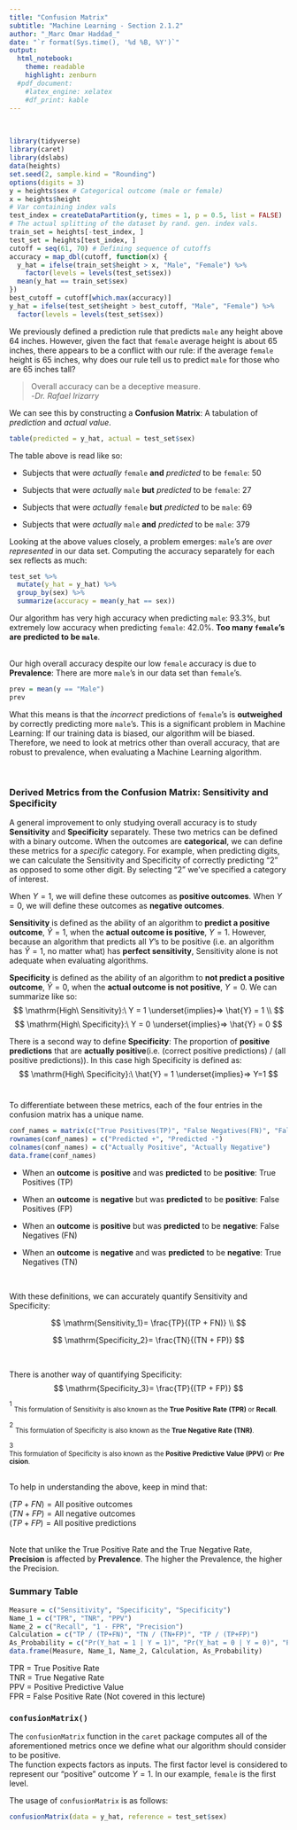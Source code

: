 ```yaml
---
title: "Confusion Matrix"
subtitle: "Machine Learning - Section 2.1.2"
author: "_Marc Omar Haddad_"
date: "`r format(Sys.time(), '%d %B, %Y')`"
output: 
  html_notebook:
    theme: readable
    highlight: zenburn
  #pdf_document:
    #latex_engine: xelatex
    #df_print: kable
---
```

\

```r
library(tidyverse)
library(caret)
library(dslabs)
data(heights)
set.seed(2, sample.kind = "Rounding")
options(digits = 3)
y = heights$sex # Categorical outcome (male or female)
x = heights$height
# Var containing index vals
test_index = createDataPartition(y, times = 1, p = 0.5, list = FALSE)
# The actual splitting of the dataset by rand. gen. index vals.
train_set = heights[-test_index, ]
test_set = heights[test_index, ]
cutoff = seq(61, 70) # Defining sequence of cutoffs
accuracy = map_dbl(cutoff, function(x) {
  y_hat = ifelse(train_set$height > x, "Male", "Female") %>% 
    factor(levels = levels(test_set$sex))
  mean(y_hat == train_set$sex)
})
best_cutoff = cutoff[which.max(accuracy)]
y_hat = ifelse(test_set$height > best_cutoff, "Male", "Female") %>%
  factor(levels = levels(test_set$sex))
```

We previously defined a prediction rule that predicts `male` any height above $64$ inches. However, given the fact that `female` average height is about $65$ inches, there appears to be a conflict with our rule: if the average `female` height is $65$ inches, why does our rule tell us to predict `male` for those who are $65$ inches tall? 

> Overall accuracy can be a deceptive measure.  
-_Dr. Rafael Irizarry_

We can see this by constructing a **Confusion Matrix**: A tabulation of *prediction* and *actual value*.
```r
table(predicted = y_hat, actual = test_set$sex)
```
The table above is read like so:  

* Subjects that were *actually* `female` **and** *predicted* to be `female`: $50$

* Subjects that were *actually* `male` **but** *predicted* to be `female`: $27$

* Subjects that were *actually* `female` **but** *predicted* to be `male`: $69$

* Subjects that were *actually* `male` **and** *predicted* to be `male`: $379$

Looking at the above values closely, a problem emerges: `male`'s are *over represented* in our data set. Computing the accuracy separately for each sex reflects as much:
```r
test_set %>% 
  mutate(y_hat = y_hat) %>% 
  group_by(sex) %>% 
  summarize(accuracy = mean(y_hat == sex))
```

Our algorithm has very high accuracy when predicting `male`: $93.3\%$, but extremely low accuracy when predicting `female`: $42.0\%$. **Too many `female`'s are predicted to be `male`**.  
\

Our high overall accuracy despite our low `female` accuracy is due to **Prevalence**: There are more `male`'s in our data set than `female`'s.
```r
prev = mean(y == "Male")
prev
```

What this means is that the *incorrect* predictions of `female`'s is **outweighed** by correctly predicting more `male`'s. This is a significant problem in Machine Learning: If our training data is biased, our algorithm will be biased. Therefore, we need to look at metrics other than overall accuracy, that are robust to prevalence, when evaluating a Machine Learning algorithm.
\

\


### Derived Metrics from the Confusion Matrix: Sensitivity and Specificity

A general improvement to only studying overall accuracy is to study **Sensitivity** and **Specificity** separately. These two metrics can be defined with a binary outcome. When the outcomes are **categorical**, we can define these metrics for a *specific* category. For example, when predicting digits, we can calculate the Sensitivity and Specificity of correctly predicting "$2$" as opposed to some other digit. By selecting "$2$" we've specified a category of interest.
\

When $Y = 1$, we will define these outcomes as **positive outcomes**.  When $Y = 0$, we will define these outcomes as **negative outcomes**.
\

**Sensitivity** is defined as the ability of an algorithm to **predict a positive outcome**, $\hat{Y} = 1$, when the **actual outcome is positive**, $Y = 1$. However, because an algorithm that predicts all $Y$'s to be positive (i.e. an algorithm has $\hat{Y} = 1$, no matter what) has **perfect sensitivity**, Sensitivity alone is not adequate when evaluating algorithms.  

**Specificity** is defined as the ability of an algorithm to **not predict a positive outcome**, $\hat{Y}=0$, when the **actual outcome is not positive**, $Y = 0$. We can summarize like so:
$$ \mathrm{High\ Sensitivity}:\ Y = 1 \underset{implies}⇒ \hat{Y} = 1 \\ $$
$$
\mathrm{High\ Specificity}:\ Y = 0 \underset{implies}⇒ \hat{Y} = 0
$$

There is a second way to define **Specificity**: The proportion of **positive predictions** that are **actually positive**(i.e. (correct positive predictions) / (all positive predictions)). In this case high Specificity is defined as:  
$$
\mathrm{High\ Specificity}:\ \hat{Y} = 1 \underset{implies}⇒ Y=1
$$
\

To differentiate between these metrics, each of the four entries in the confusion matrix has a unique name. 

```r
conf_names = matrix(c("True Positives(TP)", "False Negatives(FN)", "False Positives(FP)", "True Negatives(TN)"), nrow = 2, ncol = 2)
rownames(conf_names) = c("Predicted +", "Predicted -")
colnames(conf_names) = c("Actually Positive", "Actually Negative")
data.frame(conf_names)
```
  
* When an **outcome** is **positive** and was **predicted** to be **positive**: True Positives (TP)

* When an **outcome** is **negative** but was **predicted** to be **positive**: False Positives (FP)

* When an **outcome** is **positive** but was **predicted** to be **negative**: False Negatives (FN)

* When an **outcome** is **negative** and was **predicted** to be **negative**: True Negatives (TN)  

\

With these definitions, we can accurately quantify Sensitivity and Specificity:

$$ \mathrm{Sensitivity_1}= \frac{TP}{(TP + FN)} \\
$$

$$
\mathrm{Specificity_2}= \frac{TN}{(TN + FP)}
$$




\


There is another way of quantifying Specificity:  
$$
\mathrm{Specificity_3}= \frac{TP}{(TP + FP)}
$$


$^1$ $_\mathrm{This\ formulation\ of\ Sensitivity\ is\ also\ known\ as\ the\ \mathbf{True\ Positive\ Rate\ (TPR)}\ or\ \mathbf{Recall}.}$  

$^2$ $_\mathrm{This\ formulation\ of\ Specificity\ is\ also\ known\ as\ the\ \mathbf{True\ Negative\ Rate\ (TNR)}.}$

$^3$ $_\mathrm{This\ formulation\ of\ Specificity\ is\ also\ known\ as\ the\ \mathbf{Positive\ Predictive\ Value\ (PPV)}\ or\ \mathbf{Precision}.}$
\
\

To help in understanding the above, keep in mind that:  

$(TP + FN) = \mathrm{All\ positive\ outcomes}$  
$(TN + FP) = \mathrm{All\ negative\ outcomes}$  
$(TP + FP) = \mathrm{All\ positive\ predictions}$  
\

Note that unlike the True Positive Rate and the True Negative Rate, **Precision** is affected by **Prevalence**. The higher the Prevalence, the higher the Precision.
\newpage

### Summary Table

```r
Measure = c("Sensitivity", "Specificity", "Specificity")
Name_1 = c("TPR", "TNR", "PPV")
Name_2 = c("Recall", "1 - FPR", "Precision")
Calculation = c("TP / (TP+FN)", "TN / (TN+FP)", "TP / (TP+FP)")
As_Probability = c("Pr(Y_hat = 1 | Y = 1)", "Pr(Y_hat = 0 | Y = 0)", "Pr(Y = 1 | Y_hat = 1)")
data.frame(Measure, Name_1, Name_2, Calculation, As_Probability)
```

TPR = True Positive Rate  
TNR = True Negative Rate  
PPV = Positive Predictive Value  
FPR = False Positive Rate (Not covered in this lecture)
\

### `confusionMatrix()`
The `confusionMatrix` function in the `caret` package computes all of the aforementioned metrics once we define what our algorithm should consider to be positive.  
The function expects factors as inputs. The first factor level is considered to represent our "positive" outcome $Y = 1$. In our example, `female` is the first level.  

The usage of `confusionMatrix` is as follows:

```r
confusionMatrix(data = y_hat, reference = test_set$sex)
```

